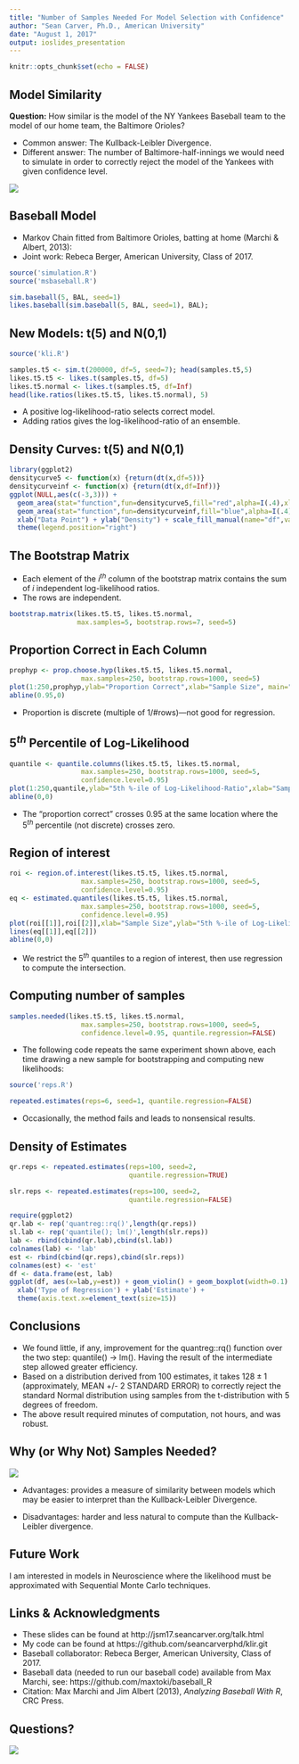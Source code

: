 ```yaml
---
title: "Number of Samples Needed For Model Selection with Confidence"
author: "Sean Carver, Ph.D., American University"
date: "August 1, 2017"
output: ioslides_presentation
---
```


```r
knitr::opts_chunk$set(echo = FALSE)
```

## Model Similarity

**Question:** How similar is the model of the NY Yankees Baseball team to the model of our home team, the Baltimore Orioles?

- Common answer: The Kullback-Leibler Divergence.
- Different answer: The number of Baltimore-half-innings we would need to simulate in order to correctly reject the model of the Yankees with given confidence level.

![](orioles_cropped.jpg)

## Baseball Model
- Markov Chain fitted from Baltimore Orioles, batting at home (Marchi & Albert, 2013):
- Joint work: Rebeca Berger, American University, Class of 2017.
```r
source('simulation.R')
source('msbaseball.R')
```
```r
sim.baseball(5, BAL, seed=1)
likes.baseball(sim.baseball(5, BAL, seed=1), BAL);
```

## New Models: t(5) and N(0,1)
```r
source('kli.R')
```
```r
samples.t5 <- sim.t(200000, df=5, seed=7); head(samples.t5,5)
likes.t5.t5 <- likes.t(samples.t5, df=5) 
likes.t5.normal <- likes.t(samples.t5, df=Inf)
head(like.ratios(likes.t5.t5, likes.t5.normal), 5)
```
- A positive log-likelihood-ratio selects correct model.
- Adding ratios gives the log-likelihood-ratio of an ensemble.

## Density Curves: t(5) and N(0,1)
```r
library(ggplot2)
densitycurve5 <- function(x) {return(dt(x,df=5))}
densitycurveinf <- function(x) {return(dt(x,df=Inf))}
ggplot(NULL,aes(c(-3,3))) +
  geom_area(stat="function",fun=densitycurve5,fill="red",alpha=I(.4),xlim = c(-3,3), show.legend=TRUE) +
  geom_area(stat="function",fun=densitycurveinf,fill="blue",alpha=I(.4),xlim=c(-3,3), show.legend=TRUE) +
  xlab("Data Point") + ylab("Density") + scale_fill_manual(name="df",values=c("red","blue"),labels=factor(c(5,Inf))) +
  theme(legend.position="right")
```

## The Bootstrap Matrix
- Each element of the $i^{th}$ column of the bootstrap matrix contains the sum of $i$ independent log-likelihood ratios.
- The rows are independent.
```r
bootstrap.matrix(likes.t5.t5, likes.t5.normal,
                 max.samples=5, bootstrap.rows=7, seed=5)
```

## Proportion Correct in Each Column
```r
prophyp <- prop.choose.hyp(likes.t5.t5, likes.t5.normal,
                  max.samples=250, bootstrap.rows=1000, seed=5)
plot(1:250,prophyp,ylab="Proportion Correct",xlab="Sample Size", main="Based on 1000 Rows")
abline(0.95,0)
```
- Proportion is discrete (multiple of 1/#rows)---not good for regression.

## $5^{th}$ Percentile of Log-Likelihood
```r
quantile <- quantile.columns(likes.t5.t5, likes.t5.normal,
                  max.samples=250, bootstrap.rows=1000, seed=5,
                  confidence.level=0.95)
plot(1:250,quantile,ylab="5th %-ile of Log-Likelihood-Ratio",xlab="Sample Size")
abline(0,0)
```
- The "proportion correct" crosses 0.95 at the same location where the $5^{th}$ percentile (not discrete) crosses zero.

## Region of interest
```r
roi <- region.of.interest(likes.t5.t5, likes.t5.normal,
                  max.samples=250, bootstrap.rows=1000, seed=5,
                  confidence.level=0.95)
eq <- estimated.quantiles(likes.t5.t5, likes.t5.normal,
                  max.samples=250, bootstrap.rows=1000, seed=5,
                  confidence.level=0.95)
plot(roi[[1]],roi[[2]],xlab="Sample Size",ylab="5th %-ile of Log-Likelihood-Ratio")
lines(eq[[1]],eq[[2]])
abline(0,0)
```
- We restrict the $5^{th}$ quantiles to a region of interest, then use regression to compute the intersection.

## Computing number of samples
```r
samples.needed(likes.t5.t5, likes.t5.normal,
                  max.samples=250, bootstrap.rows=1000, seed=5,
                  confidence.level=0.95, quantile.regression=FALSE)
```
- The following code repeats the same experiment shown above, each time drawing a new sample for bootstrapping and computing new likelihoods:
```r
source('reps.R')
```
```r
repeated.estimates(reps=6, seed=1, quantile.regression=FALSE)
```
- Occasionally, the method fails and leads to nonsensical results.

## Density of Estimates
```r
qr.reps <- repeated.estimates(reps=100, seed=2, 
                              quantile.regression=TRUE)
```
```r
slr.reps <- repeated.estimates(reps=100, seed=2, 
                              quantile.regression=FALSE)
```
```r
require(ggplot2)
qr.lab <- rep('quantreg::rq()',length(qr.reps))
sl.lab <- rep('quantile(); lm()',length(slr.reps))
lab <- rbind(cbind(qr.lab),cbind(sl.lab))
colnames(lab) <- 'lab'
est <- rbind(cbind(qr.reps),cbind(slr.reps))
colnames(est) <- 'est'
df <- data.frame(est, lab)
ggplot(df, aes(x=lab,y=est)) + geom_violin() + geom_boxplot(width=0.1) +
  xlab('Type of Regression') + ylab('Estimate') + 
  theme(axis.text.x=element_text(size=15))
```

## Conclusions

- We found little, if any, improvement for the quantreg::rq() function over the two step: quantile() $\rightarrow$ lm().  Having the result of the intermediate step allowed greater efficiency.
- Based on a distribution derived from 100 estimates, it takes $128 \pm 1$ (approximately, MEAN +/- 2 STANDARD ERROR) to correctly reject the standard Normal distribution using samples from the t-distribution with 5 degrees of freedom.
- The above result required minutes of computation, not hours, and was robust.

## Why (or Why Not) Samples Needed?

![](baseballimage.jpg)

- Advantages: provides a measure of similarity between models which may be easier to interpret than the Kullback-Leibler Divergence.

- Disadvantages: harder and less natural to compute than the Kullback-Leibler divergence.


## Future Work
I am interested in models in Neuroscience where the likelihood must be approximated with Sequential Monte Carlo techniques.

## Links & Acknowledgments
- These slides can be found at http://jsm17.seancarver.org/talk.html
- My code can be found at https://github.com/seancarverphd/klir.git
- Baseball collaborator: Rebeca Berger, American University, Class of 2017.
- Baseball data (needed to run our baseball code) available from Max Marchi, see: https://github.com/maxtoki/baseball_R
- Citation: Max Marchi and Jim Albert (2013), _Analyzing Baseball With R_, CRC Press.

## Questions?

![](BaseballPitch.jpg)